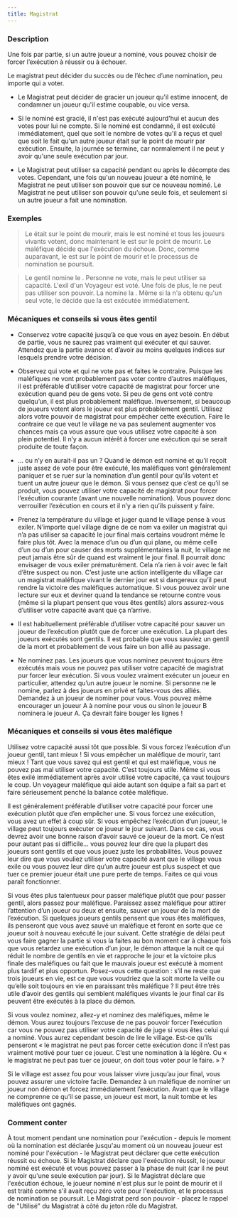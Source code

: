 ```yaml
---
title: Magistrat
---
```



<Role MAGISTRAT header />

### Description

Une fois par partie, si un autre joueur a nominé, vous pouvez choisir de forcer l’exécution à réussir ou à échouer.

Le magistrat peut décider du succès ou de l’échec d’une nomination, peu importe qui a voter.

-   Le Magistrat peut décider de gracier un joueur qu'il estime innocent, de condamner un joueur qu'il estime coupable, ou vice versa. 

-   Si le nominé est gracié, il n'est pas exécuté aujourd'hui et aucun des votes pour lui ne compte. Si le nominé est condamné, il est exécuté immédiatement, quel que soit le nombre de votes qu'il a reçus et quel que soit le fait qu'un autre joueur était sur le point de mourir par exécution. Ensuite, la journée se termine, car normalement il ne peut y avoir qu'une seule exécution par jour. 

-   Le Magistrat peut utiliser sa capacité pendant ou après le décompte des votes. Cependant, une fois qu'un nouveau joueur a été nominé, le Magistrat ne peut utiliser son pouvoir que sur ce nouveau nominé. Le Magistrat ne peut utiliser son pouvoir qu'une seule fois, et seulement si un autre joueur a fait une nomination. 

### Exemples

> Le <Role MERCENAIRE /> était sur le point de mourir, mais le <Role PO /> est nominé et tous les joueurs vivants votent, donc maintenant le <Role PO /> est sur le point de mourir. Le <Role MAGISTRAT /> maléfique décide que l'exécution du <Role PO /> échoue. Donc, comme auparavant, le <Role MERCENAIRE /> est sur le point de mourir et le processus de nomination se poursuit. 

> Le <Role MAGISTRAT /> gentil nomine le <Role PROFESSEUR />. Personne ne vote, mais le <Role MAGISTRAT /> peut utiliser sa capacité. L'exil d'un Voyageur est voté. Une fois de plus, le <Role MAGISTRAT /> ne peut pas utiliser son pouvoir. La <Role MAMIE /> nomine la <Role BRUTE />. Même si la <Role BRUTE /> n'a obtenu qu'un seul vote, le <Role MAGISTRAT /> décide que la <Role BRUTE /> est exécutée immédiatement. 

### Mécaniques et conseils si vous êtes gentil

- Conservez votre capacité jusqu’à ce que vous en ayez besoin. En début de partie, vous ne saurez pas vraiment qui exécuter et qui sauver. Attendez que la partie avance et d’avoir au moins quelques indices sur lesquels prendre votre décision.

- Observez qui vote et qui ne vote pas et faites le contraire. Puisque les maléfiques ne vont probablement pas voter contre d’autres maléfiques, il est préférable d’utiliser votre capacité de magistrat pour forcer une exécution quand peu de gens vote. Si peu de gens ont voté contre quelqu’un, il est plus probablement maléfique. Inversement, si beaucoup de joueurs votent alors le joueur est plus probablement gentil. Utilisez alors votre pouvoir de magistrat pour empêcher cette exécution. Faire le contraire ce que veut le village ne va pas seulement augmenter vos chances mais ça vous assure que vous utilisez votre capacité à son plein potentiel. Il n’y a aucun intérêt à forcer une exécution qui se serait produite de toute façon. 

- … ou n’y en aurait-il pas un ? Quand le démon est nominé et qu’il reçoit juste assez de vote pour être exécuté, les maléfiques vont généralement paniquer et se ruer sur la nomination d’un gentil pour qu’ils votent et tuent un autre joueur que le démon. Si vous pensez que c’est ce qu’il se produit, vous pouvez utiliser votre capacité de magistrat pour forcer l’exécution courante (avant une nouvelle nomination). Vous pouvez donc verrouiller l’exécution en cours et il n’y a rien qu’ils puissent y faire.

- Prenez la température du village et juger quand le village pense à vous exiler. N’importe quel village digne de ce nom va exiler un magistrat qui n’a pas utiliser sa capacité le jour final mais certains voudront même le faire plus tôt. Avec la menace d’un <Role SHABALOTH /> ou d’un <Role PO /> qui plane, ou même celle d’un <Role ASSASSIN /> ou d’un <Role PARRAIN /> pour causer des morts supplémentaires la nuit, le village ne peut jamais être sûr de quand est vraiment le jour final. Il pourrait donc envisager de vous exiler prématurément. Cela n’a rien à voir avec le fait d’être suspect ou non. C’est juste une action intelligente du village car un magistrat maléfique vivant le dernier jour est si dangereux qu’il peut rendre la victoire des maléfiques automatique. Si vous pouvez avoir une lecture sur eux et deviner quand la tendance se retourne contre vous (même si la plupart pensent que vous êtes gentils) alors assurez-vous d’utiliser votre capacité avant que ça n’arrive. 

- Il est habituellement préférable d’utiliser votre capacité pour sauver un joueur de l’exécution plutôt que de forcer une exécution. La plupart des joueurs exécutés sont gentils. Il est probable que vous sauviez un gentil de la mort et probablement de vous faire un bon allié au passage.

- Ne nominez pas. Les joueurs que vous nominez peuvent toujours être exécutés mais vous ne pouvez pas utiliser votre capacité de magistrat pur forcer leur exécution. Si vous voulez vraiment exécuter un joueur en particulier, attendez qu’un autre joueur le nomine. Si personne ne le nomine, parlez à des joueurs en privé et faites-vous des alliés. Demandez à un joueur de nominer pour vous. Vous pouvez même encourager un joueur A à nomine pour vous ou sinon le joueur B nominera le joueur A. Ça devrait faire bouger les lignes !

### Mécaniques et conseils si vous êtes maléfique

Utilisez votre capacité aussi tôt que possible. Si vous forcez l’exécution d’un joueur gentil, tant mieux ! Si vous empêcher un maléfique de mourir, tant mieux ! Tant que vous savez qui est gentil et qui est maléfique, vous ne pouvez pas mal utiliser votre capacité. C’est toujours utile. Même si vous êtes exilé immédiatement après avoir utilisé votre capacité, ça vaut toujours le coup. Un voyageur maléfique qui aide autant son équipe a fait sa part et faire sérieusement penché la balance cotée maléfique.

Il est généralement préférable d’utiliser votre capacité pour forcer une exécution plutôt que d’en empêcher une. Si vous forcez une exécution, vous avez un effet à coup sûr. Si vous empêchez l’exécution d’un joueur, le village peut toujours exécuter ce joueur le jour suivant. Dans ce cas, vous devrez avoir une bonne raison d’avoir sauvé ce joueur de la mort. Ce n’est pour autant pas si difficile… vous pouvez leur dire que la plupart des joueurs sont gentils et que vous jouez juste les probabilités. Vous pouvez leur dire que vous vouliez utiliser votre capacité avant que le village vous exile ou vous pouvez leur dire qu’un autre joueur est plus suspect et que tuer ce premier joueur était une pure perte de temps. Faites ce qui vous paraît fonctionner. 

Si vous êtes plus talentueux pour passer maléfique plutôt que pour passer gentil, alors passez pour maléfique. Paraissez assez maléfique pour attirer l’attention d’un joueur ou deux et ensuite, sauver un joueur de la mort de l’exécution. Si quelques joueurs gentils pensent que vous êtes maléfiques, ils penseront que vous avez sauvé un maléfique et feront en sorte que ce joueur soit à nouveau exécuté le jour suivant. Cette stratégie de délai peut vous faire gagner la partie si vous la faites au bon moment car à chaque fois que vous retardez une exécution d’un jour, le démon attaque la nuit ce qui réduit le nombre de gentils en vie et rapproche le jour et la victoire plus finale des maléfiques ou fait que le mauvais joueur est exécuté à moment plus tardif et plus opportun. Posez-vous cette question : s’il ne reste que trois joueurs en vie, est ce que vous voudriez que la <Role COMMERE /> soit morte la veille ou qu’elle soit toujours en vie en paraissant très maléfique ? Il peut être très utile d’avoir des gentils qui semblent maléfiques vivants le jour final car ils peuvent être exécutés à la place du démon.

Si vous voulez nominez, allez-y et nominez des maléfiques, même le démon. Vous aurez toujours l’excuse de ne pas pouvoir forcer l’exécution car vous ne pouvez pas utiliser votre capacité de juge si vous êtes celui qui a nominé. Vous aurez cependant besoin de lire le village. Est-ce qu’ils penseront « le magistrat ne peut pas forcer cette exécution donc il n’est pas vraiment motivé pour tuer ce joueur. C’est une nomination à la légère. Ou « le magistrat ne peut pas tuer ce joueur, on doit tous voter pour le faire. » ?

Si le village est assez fou pour vous laisser vivre jusqu’au jour final, vous pouvez assurer une victoire facile. Demandez à un maléfique de nominer un joueur non démon et forcez immédiatement l’exécution. Avant que le village ne comprenne ce qu’il se passe, un joueur est mort, la nuit tombe et les maléfiques ont gagnés.

### Comment conter

À tout moment pendant une nomination pour l'exécution - depuis le moment où la nomination est déclarée jusqu'au moment où un nouveau joueur est nominé pour l'exécution - le Magistrat peut déclarer que cette exécution réussit ou échoue. Si le Magistrat déclare que l'exécution réussit, le joueur nominé est exécuté et vous pouvez passer à la phase de nuit (car il ne peut y avoir qu'une seule exécution par jour). Si le Magistrat déclare que l'exécution échoue, le joueur nominé n'est plus sur le point de mourir et il est traité comme s'il avait reçu zéro vote pour l'exécution, et le processus de nomination se poursuit. Le Magistrat perd son pouvoir - placez le rappel de "Utilisé" du Magistrat à côté du jeton rôle du Magistrat.